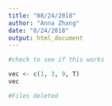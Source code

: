 ```yaml
---
title: "08/24/2018"
author: "Anna Zhang"
date: "8/24/2018"
output: html_document
---
```


```r
#check to see if this works

vec <- c(1, 3, 9, T)
vec

#Files deleted

```